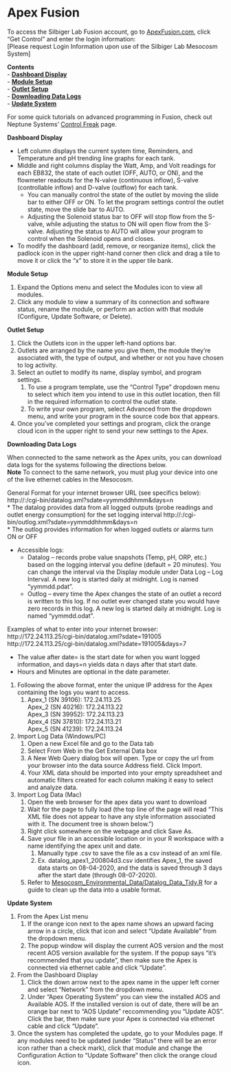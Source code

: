 # Apex Fusion

To access the Silbiger Lab Fusion account, go to [ApexFusion.com](https://apexfusion.com), click "Get Control" and enter the login information:  
[Please request Login Information upon use of the Silbiger Lab Mesocosm System]

**Contents**  
- [**Dashboard Display**](#Dashboard)  
- [**Module Setup**](#Module_Setup)  
- [**Outlet Setup**](#Outlet_Setup)  
- [**Downloading Data Logs**](#Data_Logs)  
- [**Update System**](#Update)  

For some quick tutorials on advanced programming in Fusion, check out Neptune Systems' [Control Freak](https://www.neptunesystems.com/getstarted/apexng/apex-control-freak-advanced/) page.

<a name="Dashboard"></a> **Dashboard Display**

* Left column displays the current system time, Reminders, and Temperature and pH trending line graphs for each tank.
* Middle and right columns display the Watt, Amp, and Volt readings for each EB832, the state of each outlet (OFF, AUTO, or ON), and the flowmeter readouts for the N-valve (continuous inflow), S-valve (controllable inflow) and D-valve (outflow) for each tank.
  * You can manually control the state of the outlet by moving the slide bar to either OFF or ON.  To let the program settings control the outlet state, move the slide bar to AUTO.
  * Adjusting the Solenoid status bar to OFF will stop flow from the S-valve, while adjusting the status to ON will open flow from the S-valve. Adjusting the status to AUTO will allow your program to control when the Solenoid opens and closes.
* To modify the dashboard (add, remove, or reorganize items), click the padlock icon in the upper right-hand corner then click and drag a tile to move it or click the "x" to store it in the upper tile bank.


<a name="Module_Setup"></a> **Module Setup**

1. Expand the Options menu and select the Modules icon to view all modules.
1. Click any module to view a summary of its connection and software status, rename the module, or perform an action with that module (Configure, Update Software, or Delete).


<a name="Outlet_Setup"></a> **Outlet Setup**

1. Click the Outlets icon in the upper left-hand options bar.
1. Outlets are arranged by the name you give them, the module they're associated with, the type of output, and whether or not you have chosen to log activity.
1. Select an outlet to modify its name, display symbol, and program settings.
    1. To use a program template, use the "Control Type" dropdown menu to select which item you intend to use in this outlet location, then fill in the required information to control the outlet state.
    1. To write your own program, select Advanced from the dropdown menu, and write your program in the source code box that appears.
1. Once you've completed your settings and program, click the orange cloud icon in the upper right to send your new settings to the Apex.


<a name="Data_Logs"></a> **Downloading Data Logs**

When connected to the same network as the Apex units, you can download data logs for the systems following the directions below.  
**Note** To connect to the same network, you must plug your device into one of the live ethernet cables in the Mesocosm.  

General Format for your internet browser URL (see specifics below):  
http://:/cgi-bin/datalog.xml?sdate=yymmddhhmm&days=n  
* The datalog provides data from all logged outputs (probe readings and outlet energy consumption) for the set logging interval
http://:/cgi-bin/outlog.xml?sdate=yymmddhhmm&days=n  
* The outlog provides information for when logged outlets or alarms turn ON or OFF

* Accessible logs:
  * Datalog – records probe value snapshots (Temp, pH, ORP, etc.) based on the logging interval you define (default = 20 minutes). You can change the interval via the Display module under Data Log – Log Interval. A new log is started daily at midnight. Log is named “yymmdd.pdat”.
  * Outlog – every time the Apex changes the state of an outlet a record is written to this log. If no outlet ever changed state you would have zero records in this log. A new log is started daily at midnight. Log is named “yymmdd.odat”.
  
Examples of what to enter into your internet browser:  
http://172.24.113.25/cgi-bin/datalog.xml?sdate=191005  
http://172.24.113.25/cgi-bin/datalog.xml?sdate=191005&days=7  

* The value after date= is the start date for when you want logged information, and days=n yields data n days after that start date.
* Hours and Minutes are optional in the date parameter.

1. Following the above format, enter the unique IP address for the Apex containing the logs you want to access.
    1. Apex_1 (SN 39106): 172.24.113.25  
       Apex_2 (SN 40216): 172.24.113.22  
       Apex_3 (SN 39952): 172.24.113.23  
       Apex_4 (SN 37810): 172.24.113.21  
       Apex_5 (SN 41239): 172.24.113.24  
1. Import Log Data (Windows/PC)
    1. Open a new Excel file and go to the Data tab
    1. Select From Web in the Get External Data box
    1. A New Web Query dialog box will open.  Type or copy the url from your browser into the data source Address field.  Click Import.
    1. Your XML data should be imported into your empty spreadsheet and automatic filters created for each column making it easy to select and analyze data.
1. Import Log Data (Mac)
    1. Open the web browser for the apex data you want to download
    1. Wait for the page to fully load (the top line of the page will read "This XML file does not appear to have any style information associated with it.  The document tree is shown below.")
    1. Right click somewhere on the webpage and click Save As.
    1. Save your file in an accessible location or in your R workspace with a name identifying the apex unit and date. 
        1. Manually type .csv to save the file as a csv instead of an xml file.
        1. Ex. datalog_apex1_200804d3.csv identifies Apex_1, the saved data starts on 08-04-2020, and the data is saved through 3 days after the start date (through 08-07-2020).  

    1. Refer to [Mesocosm_Environmental_Data/Datalog_Data_Tidy.R](https://github.com/SilbigerLab/Mesocosm_Environmental_Data/blob/master/Scripts/Datalog_Data_Tidy.R) for a guide to clean up the data into a usable format.

<a name="Update"></a> **Update System**

1. From the Apex List menu
    1. If the orange icon next to the apex name shows an upward facing arrow in a circle, click that icon and select "Update Available" from the dropdown menu.
    1. The popup window will display the current AOS version and the most recent AOS version available for the system.  If the popup says "it's recommended that you update", then make sure the Apex is connected via ethernet cable and click "Update".
1. From the Dashboard Display
    1. Click the down arrow next to the apex name in the upper left corner and select "Network" from the dropdown menu.
    1.  Under "Apex Operating System" you can view the installed AOS and Available AOS.  If the installed version is out of date, there will be an orange bar next to "AOS Update" reccommending you "Update AOS".  Click the bar, then make sure your Apex is connected via ethernet cable and click "Update".
1. Once the system has completed the update, go to your Modules page.  If any modules need to be updated (under "Status" there will be an error icon rather than a check mark), click that module and change the Configuration Action to "Update Software" then click the orange cloud icon.
